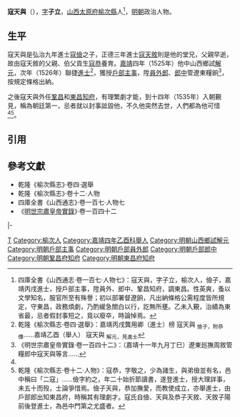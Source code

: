 '''寇天與'''（{{bd|15世紀||1530年代}}），[[表字|字]]'''子立'''，[[山西等處承宣布政使司|山西]][[太原府|太原府]][[榆次縣|榆次縣]]人<ref name=djs>四庫全書《山西通志·卷一百七·人物七》：寇天與，字子立，榆次人，儉子，嘉靖丙戌進士，授戶部主事，陞員外、郎中、鞏昌知府，調東昌。性英爽，蚤以文學知名，服官所至有殊譽；初以部署督遼餉，凡出納條格公需程度皆所規定，守東昌，政務煩劇，乃酌緩急關白以行，訖無所壅。乙未入覲，治績為東省最，忌者假封事短之，竟以廢卒，時論悼焉。</ref>，[[明朝|明朝]]政治人物。

==生平==
寇天與是弘治九年進士[[寇儉|寇儉]]之子，正德三年進士[[寇天敘|寇天敘]]則是他的堂兄，父親早逝，故由寇天敘的父親、伯父貢生[[寇恭|寇恭]]養育。[[嘉靖|嘉靖]]四年（1525年）他中山西鄉試[[解元|解元]]，次年（1526年）聯捷[[進士|進士]]<ref>乾隆《榆次縣志·卷四·選舉》：嘉靖丙戌龔用卿（進士）榜 寇天與 <sub>儉子，附恭傳</sub>……嘉靖乙酉（舉人） 寇天與 <sub>解元，見進士</sub></ref>，獲授[[戶部|戶部]][[主事|主事]]，陞[[員外郎|員外郎]]、[[郎中_(官職)|郎中]]管遼東糧餉<ref>《明世宗肅皇帝實錄·卷一百四十二》：（嘉靖十一年九月丁巳）遼東廵撫周敘管糧郎中寇天與等言……</ref>，按規定條格出納。

之後寇天與外任[[鞏昌府|鞏昌]]和[[東昌府|東昌]][[知府|知府]]，有理繁劇才能，到十四年（1535年）入朝覲見，稱為朝廷第一，忌者就以封事詆毀他，不久他突然去世，人們都為他可惜<ref name=djs/><ref>乾隆《榆次縣志·卷十二·人物》：寇恭，字敬之，少為諸生，與弟儉並有名，邑中稱曰「二寇」……儉字約之，年二十始折節讀書，遂登進士，授大理詳事，未五十而歿，士論爭惜焉。儉子天與，恭加撫愛，而教使成立，亦舉進士，由戶部郎出知東昌府，時稱其有理劇才。寇氏自儉、天與及恭子天敘、天敘子陽前後登進士，為邑中門第之尤盛者。</ref>。

==引用==
{{reflist}}

==參考文獻==
*乾隆《榆次縣志》·卷四·選舉
*乾隆《榆次縣志》·卷十二·人物
*四庫全書《山西通志》·卷一百七·人物七
*《[[明實錄|明世宗肅皇帝實錄]]》·卷一百四十二

{{start box}}
{{s-off}}
{{s-before|[[周滿|周滿]]}}
{{s-title|明朝鞏昌府知府|嘉靖年間}}
{{s-after|[[楊銓_(嘉靖癸未進士)|楊銓]]}}
|-
{{s-before|[[陳儒_(嘉靖癸未進士)|陳儒]]}}
{{s-title|明朝東昌府知府|1534年－1535年}}
{{s-after|[[呂顓|呂顓]]}}
{{end box}}

{{嘉靖五年丙戌科殿試金榜}}

[[Category:寇姓|T]]
[[Category:榆次人|Category:榆次人]]
[[Category:嘉靖四年乙酉科舉人|Category:嘉靖四年乙酉科舉人]]
[[Category:明朝山西鄉試解元|Category:明朝山西鄉試解元]]
[[Category:明朝戶部主事|Category:明朝戶部主事]]
[[Category:明朝戶部員外郎|Category:明朝戶部員外郎]]
[[Category:明朝戶部郎中|Category:明朝戶部郎中]]
[[Category:明朝鞏昌府知府|Category:明朝鞏昌府知府]]
[[Category:明朝東昌府知府|Category:明朝東昌府知府]]